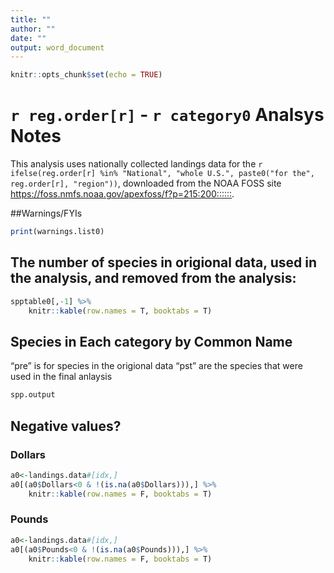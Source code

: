 ```yaml
---
title: ""
author: ""
date: ""
output: word_document
---
```

  
```r
knitr::opts_chunk$set(echo = TRUE)
```

# `r reg.order[r]` - `r category0 ` Analsys Notes

This analysis uses nationally collected landings data for the `r ifelse(reg.order[r] %in% "National", "whole U.S.", paste0("for the", reg.order[r], "region")) `, downloaded from the NOAA FOSS site <https://foss.nmfs.noaa.gov/apexfoss/f?p=215:200::::::>. 

##Warnings/FYIs

```r
print(warnings.list0)
```

## The number of species in origional data, used in the analysis, and removed from the analysis: 
```r
spptable0[,-1] %>%
    knitr::kable(row.names = T, booktabs = T)
```

## Species in Each category by Common Name

"pre" is for species in the origional data
"pst" are the species that were used in the final anlaysis
```r
spp.output
```

## Negative values?

### Dollars

```r
a0<-landings.data#[idx,]
a0[(a0$Dollars<0 & !(is.na(a0$Dollars))),] %>%
    knitr::kable(row.names = F, booktabs = T)
```

### Pounds

```r
a0<-landings.data#[idx,]
a0[(a0$Pounds<0 & !(is.na(a0$Pounds))),] %>%
    knitr::kable(row.names = F, booktabs = T)
```